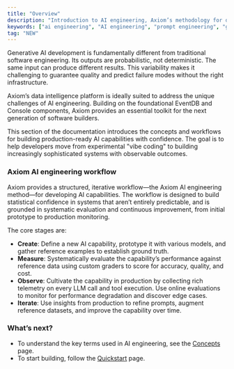 ```yaml
---
title: "Overview"
description: "Introduction to AI engineering, Axiom’s methodology for designing, evaluating, monitoring, and iterating generative-AI capabilities."
keywords: ["ai engineering", "AI engineering", "prompt engineering", "generative ai"]
tag: "NEW"
---
```



Generative AI development is fundamentally different from traditional software engineering. Its outputs are probabilistic, not deterministic. The same input can produce different results. This variability makes it challenging to guarantee quality and predict failure modes without the right infrastructure.

Axiom’s data intelligence platform is ideally suited to address the unique challenges of AI engineering. Building on the foundational <Tooltip tip={definitions.EventDB}>EventDB</Tooltip> and <Tooltip tip={definitions.Console}>Console</Tooltip> components, Axiom provides an essential toolkit for the next generation of software builders.

This section of the documentation introduces the concepts and workflows for building production-ready AI capabilities with confidence. The goal is to help developers move from experimental "vibe coding" to building increasingly sophisticated systems with observable outcomes.

### Axiom AI engineering workflow

Axiom provides a structured, iterative workflow—the Axiom AI engineering method—for developing AI capabilities. The workflow is designed to build statistical confidence in systems that aren’t entirely predictable, and is grounded in systematic evaluation and continuous improvement, from initial prototype to production monitoring.

The core stages are:

* **Create**: Define a new AI capability, prototype it with various models, and gather reference examples to establish ground truth.
* **Measure**: Systematically evaluate the capability’s performance against reference data using custom graders to score for accuracy, quality, and cost.
* **Observe**: Cultivate the capability in production by collecting rich telemetry on every LLM call and tool execution. Use online evaluations to monitor for performance degradation and discover edge cases.
* **Iterate**: Use insights from production to refine prompts, augment reference datasets, and improve the capability over time.

### What’s next?

* To understand the key terms used in AI engineering, see the [Concepts](/ai-engineering/concepts) page.
* To start building, follow the [Quickstart](/ai-engineering/quickstart) page.